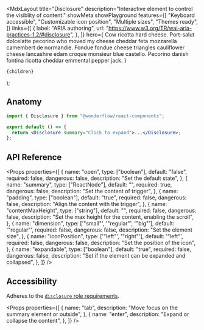 
  <MdxLayout
    title="Disclosure"
    description="Interactive element to control the visiblity of content."
    showMeta
    showPlayground
    features={[
      "Keyboard accessible",
      "Customizable icon position",
      "Multiple sizes",
      "Themes ready",
    ]}
    links={[
      {
        label: "ARIA authoring",
        url: "https://www.w3.org/TR/wai-aria-practices-1.2/#disclosure",
      },
    ]}
    hero={
      <LiveArea fill horizontalAlign="center">
        <Disclosure summary="Click to expand">
          <Text maxWidth="60ch" dimmed={6}>
            Cow ricotta hard cheese. Port-salut dolcelatte pecorino who moved my
            cheese cheddar feta mozzarella camembert de normandie. Fondue fondue
            cheese triangles cauliflower cheese lancashire edam croque monsieur
            blue castello. Pecorino danish fontina ricotta cheddar emmental
            pepper jack.
          </Text>
        </Disclosure>
      </LiveArea>
    }
  >
    {children}
  </MdxLayout>
);

## Anatomy

```jsx highlight=5,4
import { Disclosure } from "@wonderflow/react-components";

export default () => {
  return <Disclosure summary="Click to expand">...</Disclosure>;
};
```

## API Reference

<Props
  properties={[
    {
      name: "open",
      type: ["boolean"],
      default: "false",
      required: false,
      dangerous: false,
      description: "Set the default state",
    },
    {
      name: "summary",
      type: ["ReactNode"],
      default: "",
      required: true,
      dangerous: false,
      description: "Set the content of trigger",
    },
    {
      name: "padding",
      type: ["boolean"],
      default: "true",
      required: false,
      dangerous: false,
      description: "Align the content with the trigger",
    },
    {
      name: "contentMaxHeight",
      type: ["string"],
      default: "",
      required: false,
      dangerous: false,
      description: "Set the max height for the content, enabling the scroll",
    },
    {
      name: "dimension",
      type: ['"small"', '"regular"', '"big"'],
      default: '"regular"',
      required: false,
      dangerous: false,
      description: "Set the element size",
    },
    {
      name: "iconPosition",
      type: ['"left"', '"right"'],
      default: '"left"',
      required: false,
      dangerous: false,
      description: "Set the position of the icon",
    },
    {
      name: "expandable",
      type: ["boolean"],
      default: "true",
      required: false,
      dangerous: false,
      description: "Set if the element can be expanded and collapsed",
    },
  ]}
/>

## Accessibility

Adheres to the [`disclosure` role requirements](https://www.w3.org/TR/wai-aria-practices-1.2/#disclosure).

<Props
  properties={[
    {
      name: "tab",
      description: "Move focus on the summary element or outside",
    },
    {
      name: "enter",
      description: "Expand or collapse the content",
    },
  ]}
/>
